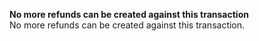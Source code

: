   
<Card title="001404" href="/development-ressources/errors/codes/001404">  

 **No more refunds can be created against this transaction**  
 No more refunds can be created against this transaction.  

</Card>